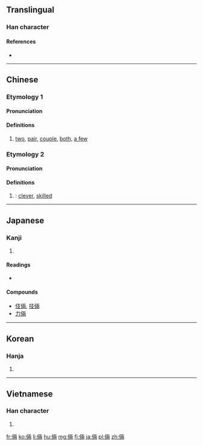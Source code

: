 {{also|俩}}
==Translingual==

===Han character===
{{Han char|rn=9|rad=人|as=08|sn=10|four=21227|canj=OMLB|ids=⿰亻兩}}

====References====
* {{Han ref|kx=0107.090|dkj=00751|dj=0227.190|hdz=10172.060|uh=5006|ud=20486|bh=ADC7|bd=44487}}

----

==Chinese==
{{zh-forms|s=俩}}

===Etymology 1===

====Pronunciation====
{{zh-pron
|m=liǎ
|c=loeng5
|mc=
|oc=y
|ma=zh-liǎ.ogg
|cat=det,n
}}

====Definitions====
{{zh-hanzi}}

# [[two]], [[pair]], [[couple]], [[both]], [[a few]]

===Etymology 2===

====Pronunciation====
{{zh-pron
|m=liǎng
|c=loeng5
|ma=
|cat=a
}}

====Definitions====
{{zh-hanzi}}

# {{only used in|{{zh-l|伎倆}}}}: [[clever]], [[skilled]]

----

==Japanese==

===Kanji===
{{ja-kanji|grade=|rs=人08}}

# {{defn|lang=ja|sort=人08}}

====Readings====
* {{ja-readings|on=[[りょう]] ([[ryō]])|kun=[[たくみ]] ([[takumi]])}}

====Compounds====
* [[伎倆]], [[技倆]]
* [[力倆]]

----

==Korean==

===Hanja===
{{ko-hanja|hangeul=량|rv=ryang|mr=ryang}}

# {{defn|lang=ko|sort=人08}}

----

==Vietnamese==

===Han character===
{{vi-hantu|[[lưỡng]], [[lạng]]|rs=人08}}

# {{defn|lang=vi|sort=人08}}

[[fr:倆]]
[[ko:倆]]
[[li:倆]]
[[hu:倆]]
[[mg:倆]]
[[fj:倆]]
[[ja:倆]]
[[pl:倆]]
[[zh:倆]]